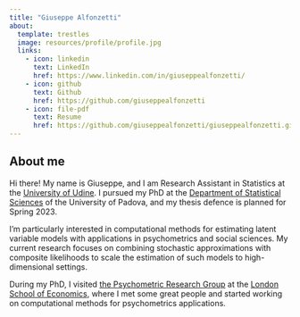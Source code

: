 ```yaml
---
title: "Giuseppe Alfonzetti"
about:
  template: trestles
  image: resources/profile/profile.jpg
  links:
    - icon: linkedin
      text: LinkedIn
      href: https://www.linkedin.com/in/giuseppealfonzetti/
    - icon: github
      text: Github
      href: https://github.com/giuseppealfonzetti
    - icon: file-pdf
      text: Resume
      href: https://github.com/giuseppealfonzetti/giuseppealfonzetti.github.io/raw/main/resources/cv/alfonzetti_cv.pdf
---
```


## About me
Hi there! My name is Giuseppe, and I am Research Assistant in Statistics at the [University of Udine](https://www.uniud.it/it/ateneo-uniud/ateneo-uniud-organizzazione/dipartimenti/dies). 
I pursued my PhD at the [Department of Statistical Sciences](https://www.stat.unipd.it/) of the University of Padova, and my thesis defence is planned for Spring 2023.

I'm particularly interested in computational methods for estimating latent variable models with applications in psychometrics and social sciences.
My current research focuses on combining stochastic approximations with composite likelihoods to scale the estimation of such models to high-dimensional settings.

During my PhD, I visited [the Psychometric Research Group](https://psychometricslab.com/) at the [London School of Economics](https://www.lse.ac.uk/statistics), where I met some great people and started working on computational methods for psychometrics applications. 

